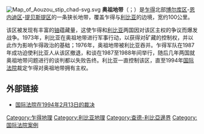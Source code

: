 [[File:Map_of_Aouzou_stip_chad-svg.svg|thumb]]
'''奥祖地带'''（{{lang-ar|'''قطاع أوزو'''}}；{{lang-fr|'''Bande d'Aozou'''}}）是[[乍得|乍得]]北部[[博尔库区|博尔库区]]-[[恩内迪区|恩内迪区]]-[[提贝斯提区|提贝斯提区]]的一条狭长地带，覆盖乍得与[[利比亚|利比亚]]的边境，宽约100公里。

该区被发现有丰富的[[铀|铀]]蕴藏量，这使乍得和[[利比亚|利比亚]]两国因对该区主权的争议而爆发战争。1973年，利比亚在奥祖地带进行军事行动，以获得对矿藏的控制权，并以此作为影响乍得政治的基础；1976年，奥祖地带被利比亚吞并。乍得军队在1987年成功迫使利比亚人从该区撤退，和谈在1987至1988年间举行，随后几年两国就奥祖地带问题进行的谈判都以失败告终。利比亚一直控制该区，直至1994年[[国际法院|国际法院]]裁定乍得对奥祖地带拥有主权。

==外部链接==
*[https://web.archive.org/web/20070803022821/http://www.icj-cij.org/icjwww/icases/idt/idtframe.htm 国际法院在1994年2月13日的裁决]

{{DEFAULTSORT:Aozou}}
[[Category:乍得地理|Category:乍得地理]]
[[Category:利比亚地理|Category:利比亚地理]]
[[Category:查德-利比亞邊界|Category:查德-利比亞邊界]]
[[Category:国际法院案例|Category:国际法院案例]]